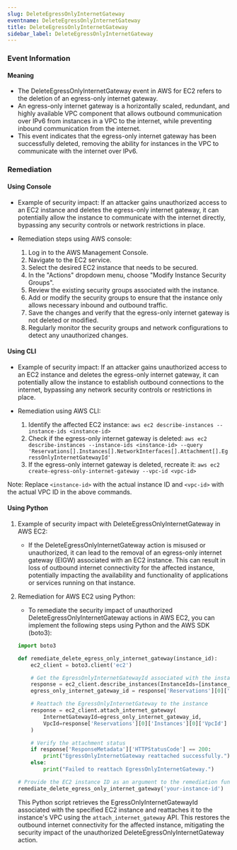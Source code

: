 ```yaml
--- 
slug: DeleteEgressOnlyInternetGateway
eventname: DeleteEgressOnlyInternetGateway
title: DeleteEgressOnlyInternetGateway
sidebar_label: DeleteEgressOnlyInternetGateway
---
```

                       
### Event Information

#### Meaning

- The DeleteEgressOnlyInternetGateway event in AWS for EC2 refers to the deletion of an egress-only internet gateway.
- An egress-only internet gateway is a horizontally scaled, redundant, and highly available VPC component that allows outbound communication over IPv6 from instances in a VPC to the internet, while preventing inbound communication from the internet.
- This event indicates that the egress-only internet gateway has been successfully deleted, removing the ability for instances in the VPC to communicate with the internet over IPv6.

### Remediation

#### Using Console

- Example of security impact: If an attacker gains unauthorized access to an EC2 instance and deletes the egress-only internet gateway, it can potentially allow the instance to communicate with the internet directly, bypassing any security controls or network restrictions in place.

- Remediation steps using AWS console:
  1. Log in to the AWS Management Console.
  2. Navigate to the EC2 service.
  3. Select the desired EC2 instance that needs to be secured.
  4. In the "Actions" dropdown menu, choose "Modify Instance Security Groups".
  5. Review the existing security groups associated with the instance.
  6. Add or modify the security groups to ensure that the instance only allows necessary inbound and outbound traffic.
  7. Save the changes and verify that the egress-only internet gateway is not deleted or modified.
  8. Regularly monitor the security groups and network configurations to detect any unauthorized changes.

#### Using CLI

- Example of security impact: If an attacker gains unauthorized access to an EC2 instance and deletes the egress-only internet gateway, it can potentially allow the instance to establish outbound connections to the internet, bypassing any network security controls or restrictions in place.

- Remediation using AWS CLI:
  1. Identify the affected EC2 instance: `aws ec2 describe-instances --instance-ids <instance-id>`
  2. Check if the egress-only internet gateway is deleted: `aws ec2 describe-instances --instance-ids <instance-id> --query 'Reservations[].Instances[].NetworkInterfaces[].Attachment[].EgressOnlyInternetGatewayId'`
  3. If the egress-only internet gateway is deleted, recreate it: `aws ec2 create-egress-only-internet-gateway --vpc-id <vpc-id>`

Note: Replace `<instance-id>` with the actual instance ID and `<vpc-id>` with the actual VPC ID in the above commands.

#### Using Python

1. Example of security impact with DeleteEgressOnlyInternetGateway in AWS EC2:
   - If the DeleteEgressOnlyInternetGateway action is misused or unauthorized, it can lead to the removal of an egress-only internet gateway (EIGW) associated with an EC2 instance. This can result in loss of outbound internet connectivity for the affected instance, potentially impacting the availability and functionality of applications or services running on that instance.

2. Remediation for AWS EC2 using Python:
   - To remediate the security impact of unauthorized DeleteEgressOnlyInternetGateway actions in AWS EC2, you can implement the following steps using Python and the AWS SDK (boto3):

   ```python
   import boto3

   def remediate_delete_egress_only_internet_gateway(instance_id):
       ec2_client = boto3.client('ec2')

       # Get the EgressOnlyInternetGatewayId associated with the instance
       response = ec2_client.describe_instances(InstanceIds=[instance_id])
       egress_only_internet_gateway_id = response['Reservations'][0]['Instances'][0]['NetworkInterfaces'][0]['Attachment']['EgressOnlyInternetGatewayId']

       # Reattach the EgressOnlyInternetGateway to the instance
       response = ec2_client.attach_internet_gateway(
           InternetGatewayId=egress_only_internet_gateway_id,
           VpcId=response['Reservations'][0]['Instances'][0]['VpcId']
       )

       # Verify the attachment status
       if response['ResponseMetadata']['HTTPStatusCode'] == 200:
           print("EgressOnlyInternetGateway reattached successfully.")
       else:
           print("Failed to reattach EgressOnlyInternetGateway.")

   # Provide the EC2 instance ID as an argument to the remediation function
   remediate_delete_egress_only_internet_gateway('your-instance-id')
   ```

   This Python script retrieves the EgressOnlyInternetGatewayId associated with the specified EC2 instance and reattaches it to the instance's VPC using the `attach_internet_gateway` API. This restores the outbound internet connectivity for the affected instance, mitigating the security impact of the unauthorized DeleteEgressOnlyInternetGateway action.


 
